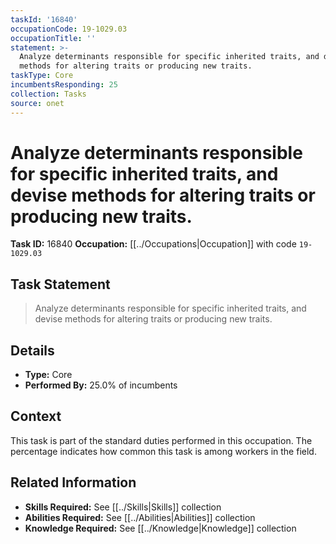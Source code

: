 ```yaml
---
taskId: '16840'
occupationCode: 19-1029.03
occupationTitle: ''
statement: >-
  Analyze determinants responsible for specific inherited traits, and devise
  methods for altering traits or producing new traits.
taskType: Core
incumbentsResponding: 25
collection: Tasks
source: onet
---
```

# Analyze determinants responsible for specific inherited traits, and devise methods for altering traits or producing new traits.

**Task ID:** 16840
**Occupation:** [[../Occupations|Occupation]] with code `19-1029.03`

## Task Statement

> Analyze determinants responsible for specific inherited traits, and devise methods for altering traits or producing new traits.

## Details

- **Type:** Core
- **Performed By:** 25.0% of incumbents

## Context

This task is part of the standard duties performed in this occupation. The percentage indicates how common this task is among workers in the field.

## Related Information

- **Skills Required:** See [[../Skills|Skills]] collection
- **Abilities Required:** See [[../Abilities|Abilities]] collection
- **Knowledge Required:** See [[../Knowledge|Knowledge]] collection
